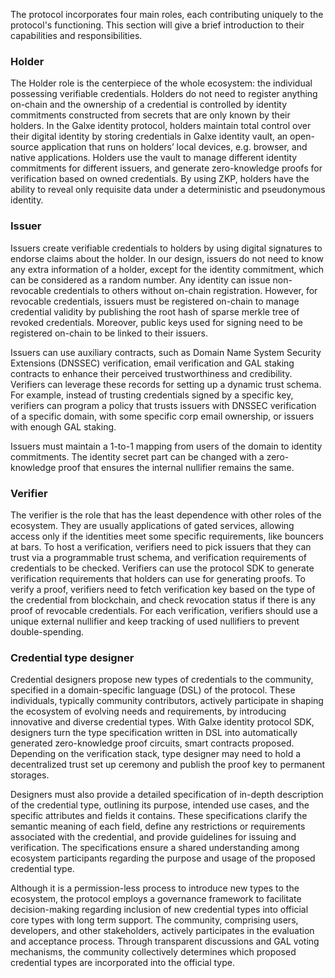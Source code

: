 The protocol incorporates four main roles, each contributing uniquely to the protocol's functioning. This section will give a brief introduction to their capabilities and responsibilities.

### Holder

The Holder role is the centerpiece of the whole ecosystem: the individual possessing verifiable credentials. Holders do not need to register anything on-chain and the ownership of a credential is controlled by identity commitments constructed from secrets that are only known by their holders. In the Galxe identity protocol, holders maintain total control over their digital identity by storing credentials in Galxe identity vault, an open-source application that runs on holders’ local devices, e.g. browser, and native applications. Holders use the vault to manage different identity commitments for different issuers, and generate zero-knowledge proofs for verification based on owned credentials. By using ZKP, holders have the ability to reveal only requisite data under a deterministic and pseudonymous identity.

### Issuer

Issuers create verifiable credentials to holders by using digital signatures to endorse claims about the holder. In our design, issuers do not need to know any extra information of a holder, except for the identity commitment, which can be considered as a random number. Any identity can issue non-revocable credentials to others without on-chain registration. However, for revocable credentials, issuers must be registered on-chain to manage credential validity by publishing the root hash of sparse merkle tree of revoked credentials. Moreover, public keys used for signing need to be registered on-chain to be linked to their issuers.

Issuers can use auxiliary contracts, such as Domain Name System Security Extensions (DNSSEC) verification, email verification and GAL staking contracts to enhance their perceived trustworthiness and credibility. Verifiers can leverage these records for setting up a dynamic trust schema. For example, instead of trusting credentials signed by a specific key, verifiers can program a policy that trusts issuers with DNSSEC verification of a specific domain, with some specific corp email ownership, or issuers with enough GAL staking.

Issuers must maintain a 1-to-1 mapping from users of the domain to identity commitments. The identity secret part can be changed with a zero-knowledge proof that ensures the internal nullifier remains the same.

### Verifier

The verifier is the role that has the least dependence with other roles of the ecosystem. They are usually applications of gated services, allowing access only if the identities meet some specific requirements, like bouncers at bars. To host a verification, verifiers need to pick issuers that they can trust via a programmable trust schema, and verification requirements of credentials to be checked. Verifiers can use the protocol SDK to generate verification requirements that holders can use for generating proofs. To verify a proof, verifiers need to fetch verification key based on the type of the credential from blockchain, and check revocation status if there is any proof of revocable credentials. For each verification, verifiers should use a unique external nullifier and keep tracking of used nullifiers to prevent double-spending.

### Credential type designer

Credential designers propose new types of credentials to the community, specified in a domain-specific language (DSL) of the protocol. These individuals, typically community contributors, actively participate in shaping the ecosystem of evolving needs and requirements, by introducing innovative and diverse credential types. With Galxe identity protocol SDK, designers turn the type specification written in DSL into automatically generated zero-knowledge proof circuits, smart contracts proposed. Depending on the verification stack, type designer may need to hold a decentralized trust set up ceremony and publish the proof key to permanent storages.

Designers must also provide a detailed specification of in-depth description of the credential type, outlining its purpose, intended use cases, and the specific attributes and fields it contains. These specifications clarify the semantic meaning of each field, define any restrictions or requirements associated with the credential, and provide guidelines for issuing and verification. The specifications ensure a shared understanding among ecosystem participants regarding the purpose and usage of the proposed credential type.

Although it is a permission-less process to introduce new types to the ecosystem, the protocol employs a governance framework to facilitate decision-making regarding inclusion of new credential types into official core types with long term support. The community, comprising users, developers, and other stakeholders, actively participates in the evaluation and acceptance process. Through transparent discussions and GAL voting mechanisms, the community collectively determines which proposed credential types are incorporated into the official type.
